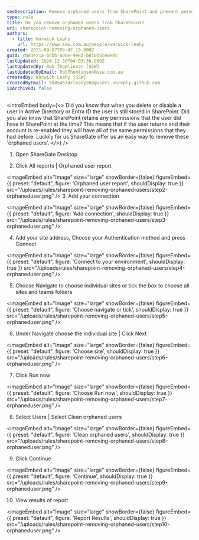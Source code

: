 ```yaml
---
seoDescription: Remove orphaned users from SharePoint and prevent permissions issues with ShareGate's easy-to-use solution.
type: rule
title: Do you remove orphaned users from SharePoint?
uri: sharepoint-removing-orphaned-users
authors:
  - title: Warwick Leahy
    url: https://www.ssw.com.au/people/warwick-leahy
created: 2021-09-07T05:47:19.000Z
guid: cbd3e21a-bcbb-408e-9e8d-b010b5ce8edc
lastUpdated: 2024-12-30T04:03:36.000Z
lastUpdatedBy: Rob Thomlinson [SSW]
lastUpdatedByEmail: RobThomlinson@ssw.com.au
createdBy: Warwick Leahy [SSW]
createdByEmail: 58454534+leahy268@users.noreply.github.com
isArchived: false
---
```


<introEmbed
  body={<>
Did you know that when you delete or disable a user in Active Directory or Entra ID the user is still stored in SharePoint. Did you also know that SharePoint retains any permissions that the user did have in SharePoint at the time? This means that if the user returns and their account is re-enabled they will have all of the same permissions that they had before. Luckily for us ShareGate offer us an easy way to remove these 'orphaned users'.
  </>}
/>
1. Open ShareGate Desktop

2. Click All reports | Orphaned user report
   
<imageEmbed
  alt="Image"
  size="large"
  showBorder={false}
  figureEmbed={{
    preset: "default",
    figure: 'Orphaned user report',
    shouldDisplay: true
  }}
  src="/uploads/rules/sharepoint-removing-orphaned-users/step2-orphaneduser.png"
/>
3. Add your connection
   
<imageEmbed
  alt="Image"
  size="large"
  showBorder={false}
  figureEmbed={{
    preset: "default",
    figure: 'Add connection',
    shouldDisplay: true
  }}
  src="/uploads/rules/sharepoint-removing-orphaned-users/step3-orphaneduser.png"
/>

4. Add your site address, Choose your Authentication method and press Connect
   
<imageEmbed
  alt="Image"
  size="large"
  showBorder={false}
  figureEmbed={{
    preset: "default",
    figure: 'Connect to your environment',
    shouldDisplay: true
  }}
  src="/uploads/rules/sharepoint-removing-orphaned-users/step4-orphaneduser.png"
/>

5. Choose Navigate to choose individual sites or tick the box to choose all sites and teams folders
   
<imageEmbed
  alt="Image"
  size="large"
  showBorder={false}
  figureEmbed={{
    preset: "default",
    figure: 'Choose navigate or tick',
    shouldDisplay: true
  }}
  src="/uploads/rules/sharepoint-removing-orphaned-users/step5-orphaneduser.png"
/>

6. Under Navigate choose the individual site | Click Next
   
<imageEmbed
  alt="Image"
  size="large"
  showBorder={false}
  figureEmbed={{
    preset: "default",
    figure: 'Choose site',
    shouldDisplay: true
  }}
  src="/uploads/rules/sharepoint-removing-orphaned-users/step6-orphaneduser.png"
/>

7. Click Run now
   
<imageEmbed
  alt="Image"
  size="large"
  showBorder={false}
  figureEmbed={{
    preset: "default",
    figure: 'Choose Run now',
    shouldDisplay: true
  }}
  src="/uploads/rules/sharepoint-removing-orphaned-users/step7-orphaneduser.png"
/>

8. Select Users | Select Clean orphaned users
   
<imageEmbed
  alt="Image"
  size="large"
  showBorder={false}
  figureEmbed={{
    preset: "default",
    figure: 'Clean orphaned users',
    shouldDisplay: true
  }}
  src="/uploads/rules/sharepoint-removing-orphaned-users/step8-orphaneduser.png"
/>

9. Click Continue
   
<imageEmbed
  alt="Image"
  size="large"
  showBorder={false}
  figureEmbed={{
    preset: "default",
    figure: 'Continue',
    shouldDisplay: true
  }}
  src="/uploads/rules/sharepoint-removing-orphaned-users/step9-orphaneduser.png"
/>

10. View results of report
    
<imageEmbed
  alt="Image"
  size="large"
  showBorder={false}
  figureEmbed={{
    preset: "default",
    figure: 'Report Results',
    shouldDisplay: true
  }}
  src="/uploads/rules/sharepoint-removing-orphaned-users/step10-orphaneduser.png"
/>

